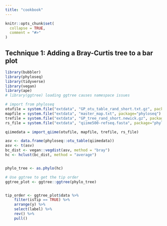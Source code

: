 ```yaml
---
title: "cookbook"
---
```


```r
knitr::opts_chunk$set(
  collapse = TRUE,
  comment = "#>"
)
```

## Technique 1: Adding a Bray-Curtis tree to a bar plot

```r
library(bubbler)
library(phyloseq)
library(tidyverse)
library(vegan)
library(ape)
# library(ggtree) loading ggtree causes namespace issues
```



```r
# import from phyloseq
otufile = system.file("extdata", "GP_otu_table_rand_short.txt.gz", package="phyloseq")
mapfile = system.file("extdata", "master_map.txt", package="phyloseq")
trefile = system.file("extdata", "GP_tree_rand_short.newick.gz", package="phyloseq")
rs_file = system.file("extdata", "qiime500-refseq.fasta", package="phyloseq")

qiimedata = import_qiime(otufile, mapfile, trefile, rs_file)

asv <- data.frame(phyloseq::otu_table(qiimedata))
asv <- t(asv)
bc_dist <- vegan::vegdist(asv, method = "bray")
hc <- hclust(bc_dist, method = "average")


phylo_tree <- as.phylo(hc)

# Use ggtree to get the tip order
ggtree_plot <- ggtree::ggtree(phylo_tree)


tip_order <- ggtree_plot$data %>%
    filter(isTip == TRUE) %>%
    arrange(y) %>%
    select(label) %>%
    rev() %>%
    pull()
```

